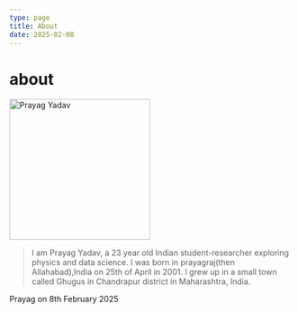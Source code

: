 ```yaml
---
type: page
title: About
date: 2025-02-08
---
```


# about


<div className='round p-4 flex justify-center justify-items-center'>
		<a href="/images/womens_day_cropped.jpeg">
				<Image
					src="/images/womens_day_cropped.jpeg"
					alt="Prayag Yadav"
					width="250"
					height="250"
					priority
					className="next-image hover:brightness-110 rounded-full"
				/>
		</a>
	</div>

> I am Prayag Yadav, a 23 year old Indian student-researcher exploring physics and data science.
I was born in prayagraj(then Allahabad),India on 25th of April in 2001. I grew up in a small town called Ghugus in Chandrapur district in Maharashtra, India.

Prayag on 8th February 2025
